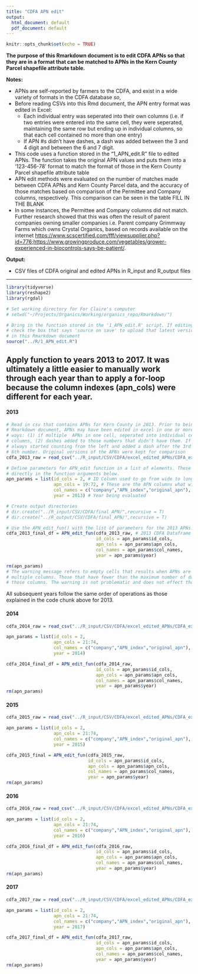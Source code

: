 ```yaml
---
title: "CDFA APN edit"
output:
  html_document: default
  pdf_document: default
---
```


```r
knitr::opts_chunk$set(echo = TRUE)
```

**The purpose of this Rmarkdown document is to edit CDFA APNs so that they are in a format that can be matched to APNs in the Kern County Parcel shapefile attribute table.**

**Notes:**   

  * APNs are self-reported by farmers to the CDFA, and exist in a wide variety of formats in the CDFA database *so*,
  * Before reading CSVs into this Rmd document, the APN entry format was edited in Excel:
      * Each individual entry was seperated into their own columns (i.e. if two entries were entered into the same cell, they were seperated, maintaining the same row but ending up in individual columns, so that each cell contained no more than one entry)
      * If APN #s didn't have dashes, a dash was added between the 3 and 4 digit and between the 6 and 7 digit. 
      
  * This code uses a function stored in the "1_APN_edit.R" file to edited APNs. The function takes the original APN values and puts them into a '123-456-78' format to match the format of those in the Kern County Parcel shapefile attribute table
  * APN edit methods were evaluated on the number of matches made between CDFA APNs and Kern County Parcel data, and the accuracy of those matches based on comparison of the Permittee and Company columns, respectively. This comparison can be seen in the table FILL IN THE BLANK
  * In some instances, the Permittee and Company columns did not match. Further research showed that this was often the result of parent companies owning smaller companies i.e. Parent company Grimmway Farms which owns Crystal Organics, based on records available on the internet <https://www.scscertified.com/fff/viewsupplier.php?id=776>;<https://www.growingproduce.com/vegetables/grower-experienced-in-biocontrols-says-be-patient/>. 

**Output:**

* CSV files of CDFA original and edited APNs in R_input and R_output files 

---

```r
library(tidyverse)
library(reshape2)
library(rgdal)

# Set working directory for For Claire's computer
# setwd("~/Projects/Organics/Working/organics_repo/Rmarkdown/")

# Bring in the function stored in the '1_APN_edit.R' script. If editing that function, 
# check the box that says 'source on save' to upload that latest version of the function 
# in this Rmarkdown document
source("../R/1_APN_edit.R") 
```

## Apply function to years 2013 to 2017. It was ultimately a little easier to manually work through each year than to apply a for-loop because the column indexes (apn_cols) were different for each year. 

#### 2013
```r

# Read in csv that contains APNs for Kern County in 2013. Prior to being read in to this 
# Rmarkdown document, APNs may have been edited in excel in one or more of the following 
# ways: (1) if multiple  APNs in one cell, seperated into individual cells across multiple 
# columns, (2) dashes added to those numbers that didn't have them. If dashes were added I 
# always started counting from the left and added a dash after the 3rd number and after the 
# 6th number. Original versions of the APNs were kept for comparison
cdfa_2013_raw = read_csv("../R_input/CSV/CDFA/excel_edited_APNs/CDFA_excelAPNs_2013.csv")

# Define parameters for APN_edit function in a list of elements. These also could be defined 
# directly in the function arguments below. 
apn_params = list(id_cols = 2, # ID Column used to go from wide to long format
                  apn_cols = 19:72, # These are the APN columns what will be melted into one
                  col_names = c("company","APN_index","original_apn"), # Column names of the new long table
                  year = 2013) # Year being evaluated

# Create output directories
# dir.create("../R_input/CSV/CDFA/final_APN/",recursive = T)
# dir.create("../R_output/CSV/CDFA/final_APN/",recursive = T)

# Use the APN_edit_fun() with the list of parameters for the 2013 APNs. 
cdfa_2013_final_df = APN_edit_fun(cdfa_2013_raw, # 2013 CDFA Dataframe
                                  id_cols = apn_params$id_cols, 
                                  apn_cols = apn_params$apn_cols, 
                                  col_names = apn_params$col_names, 
                                  year = apn_params$year)

rm(apn_params)
# The warning message refers to empty cells that results when APNs are separated by '-' into 
# multiple columns. Those that have fewer than the maximum number of dahes recieve NAs in 
# those columns. The warning is not problematic and does not effect those APN values. 
```
All subsequent years follow the same order of operations as those explained in the code chunk above for 2013. 


#### 2014
```r
cdfa_2014_raw = read_csv("../R_input/CSV/CDFA/excel_edited_APNs/CDFA_excelAPNs_2014.csv")

apn_params = list(id_cols = 2,
                  apn_cols = 21:74, 
                  col_names = c("company","APN_index","original_apn"),
                  year = 2014)

cdfa_2014_final_df = APN_edit_fun(cdfa_2014_raw, 
                                  id_cols = apn_params$id_cols, 
                                  apn_cols = apn_params$apn_cols, 
                                  col_names = apn_params$col_names, 
                                  year = apn_params$year)
rm(apn_params)
```


#### 2015
```r
cdfa_2015_raw = read_csv("../R_input/CSV/CDFA/excel_edited_APNs/CDFA_excelAPNs_2015.csv")

apn_params = list(id_cols = 2, 
                  apn_cols = 21:74, 
                  col_names = c("company","APN_index","original_apn"),
                  year = 2015)

cdfa_2015_final = APN_edit_fun(cdfa_2015_raw, 
                               id_cols = apn_params$id_cols, 
                               apn_cols = apn_params$apn_cols, 
                               col_names = apn_params$col_names, 
                               year = apn_params$year)
rm(apn_params)
```


#### 2016
```r
cdfa_2016_raw = read_csv("../R_input/CSV/CDFA/excel_edited_APNs/CDFA_excelAPNs_2016.csv")

apn_params = list(id_cols = 2, 
                  apn_cols = 21:74, 
                  col_names = c("company","APN_index","original_apn"),
                  year = 2016)

cdfa_2016_final_df = APN_edit_fun(cdfa_2016_raw, 
                                  id_cols = apn_params$id_cols, 
                                  apn_cols = apn_params$apn_cols, 
                                  col_names = apn_params$col_names, 
                                  year = apn_params$year)
rm(apn_params)
```


#### 2017
```r
cdfa_2017_raw = read_csv("../R_input/CSV/CDFA/excel_edited_APNs/CDFA_excelAPNs_2017.csv")

apn_params = list(id_cols = 2, 
                  apn_cols = 21:74, 
                  col_names = c("company","APN_index","original_apn"),
                  year = 2017)

cdfa_2017_final_df = APN_edit_fun(cdfa_2017_raw, 
                                  id_cols = apn_params$id_cols, 
                                  apn_cols = apn_params$apn_cols, 
                                  col_names = apn_params$col_names, 
                                  year = apn_params$year)
rm(apn_params)
```

